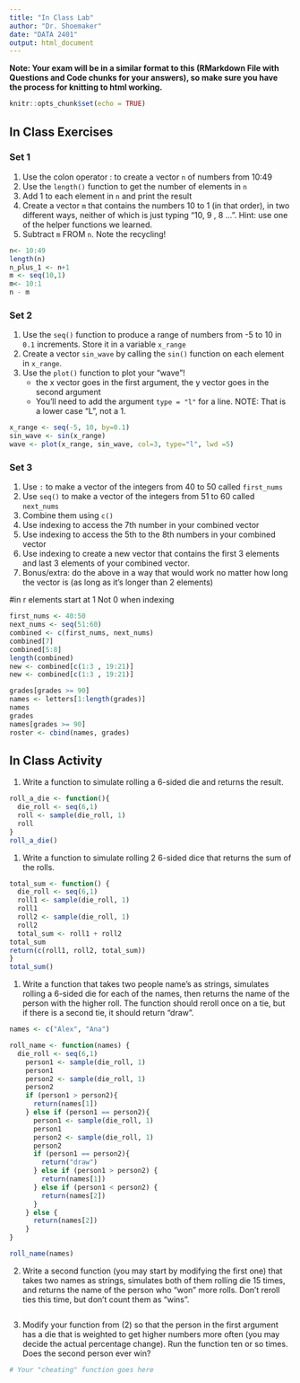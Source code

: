 ```yaml
---
title: "In Class Lab"
author: "Dr. Shoemaker"
date: "DATA 2401"
output: html_document
---
```

**Note: Your exam will be in a similar format to this (RMarkdown File with Questions and Code chunks for your answers), so make sure you have the process for knitting to html working.** 

```r
knitr::opts_chunk$set(echo = TRUE)
```

## In Class Exercises

### Set 1 

1. Use the colon operator : to create a vector `n` of numbers from 10:49
2. Use the `length()` function to get the number of elements in `n`
3. Add 1 to each element in `n` and print the result
4. Create a vector `m` that contains the numbers 10 to 1 (in that order), in two different ways, neither of which is just typing "10, 9 , 8 ...".  Hint: use one of the helper functions we learned.
5. Subtract `m` FROM `n`. Note the recycling!


```r
n<- 10:49
length(n)
n_plus_1 <- n+1
m <- seq(10,1)
m<- 10:1
n - m
```

### Set 2 

1. Use the `seq()` function to produce a range of numbers from -5 to 10 in `0.1` increments. Store it in a variable `x_range`
2. Create a vector `sin_wave` by calling the `sin()` function on each element in `x_range`.
3. Use the `plot()` function to plot your "wave"!
     + the x vector goes in the first argument, the y vector goes in the second argument
     + You'll need to add the argument `type = "l"` for a line. NOTE: That is a lower case "L", not a 1.
     
```r
x_range <- seq(-5, 10, by=0.1)
sin_wave <- sin(x_range)
wave <- plot(x_range, sin_wave, col=3, type="l", lwd =5)

```

### Set 3 

1. Use `:` to make a vector of the integers from 40 to 50 called `first_nums`
2. Use `seq()` to make a vector of the integers from 51 to 60 called `next_nums`
3. Combine them using `c()`
4. Use indexing to access the 7th number in your combined vector
5. Use indexing to access the 5th to the 8th numbers in your combined vector
6. Use indexing to create a new vector that contains the first 3 elements and last 3 elements of your combined vector. 
7. Bonus/extra: do the above in a way that would work no matter how long the vector is (as long as it's longer than 2 elements)


#in r elements start at 1 Not 0 when indexing


```r
first_nums <- 40:50
next_nums <- seq(51:60)
combined <- c(first_nums, next_nums)
combined[7]
combined[5:8]
length(combined)
new <- combined[c(1:3 , 19:21)]
new <- combined[c(1:3 , 19:21)]
```

```r
grades[grades >= 90]
names <- letters[1:length(grades)]
names
grades
names[grades >= 90]
roster <- cbind(names, grades)
```

## In Class Activity

1. Write a function to simulate rolling a 6-sided die and returns the result.

```r
roll_a_die <- function(){
  die_roll <- seq(6,1)
  roll <- sample(die_roll, 1)
  roll
}
roll_a_die()
```

1. Write a function to simulate rolling 2 6-sided dice that returns the sum of the rolls. 

```r
total_sum <- function() {
  die_roll <- seq(6,1)
  roll1 <- sample(die_roll, 1)
  roll1
  roll2 <- sample(die_roll, 1)
  roll2
  total_sum <- roll1 + roll2
total_sum
return(c(roll1, roll2, total_sum))
}
total_sum()

```



1. Write a function that takes two people name's as strings, simulates rolling a 6-sided die for each of the names, then returns the name of the person with the higher roll. The function should reroll once on a tie, but if there is a second tie, it should return "draw". 

```r
names <- c("Alex", "Ana")

roll_name <- function(names) {
  die_roll <- seq(6,1)
    person1 <- sample(die_roll, 1)
    person1
    person2 <- sample(die_roll, 1)
    person2
    if (person1 > person2){
      return(names[1])
    } else if (person1 == person2){
      person1 <- sample(die_roll, 1)
      person1
      person2 <- sample(die_roll, 1)
      person2
      if (person1 == person2){
        return("draw")
      } else if (person1 > person2) {
        return(names[1])
      } else if (person1 < person2) {
        return(names[2])
      }
    } else {
      return(names[2])
    }
}

roll_name(names)


```


2. Write a second function (you may start by modifying the first one) that takes two names as strings, simulates both of them rolling die 15 times, and returns the name of the person who "won" more rolls. Don't reroll ties this time, but don't count them as "wins". 

```r


```


3. Modify your function from (2) so that the person in the first argument has a die that is weighted to get higher numbers more often (you may decide the actual percentage change). Run the function ten or so times. Does the second person ever win?

```r
# Your "cheating" function goes here
```

